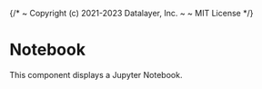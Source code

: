 {/*
  ~ Copyright (c) 2021-2023 Datalayer, Inc.
  ~
  ~ MIT License
*/}


<Meta of={NotebookStories} />

# Notebook

This component displays a Jupyter Notebook.

<Canvas of={NotebookStories.Default} />
